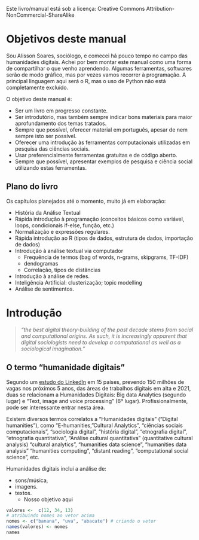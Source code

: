 Este livro/manual está sob a licença: Creative Commons Attribution-NonCommercial-ShareAlike 
<!-- Este livro é distribuído de acordo com a licença Creative Commons Attribution-NonCommercial-ShareAlike 4.0 International License (CC BY-NC-SA 4.0). -->

# Objetivos deste manual {-}
Sou Alisson Soares, sociólogo, e comecei há pouco tempo no campo das humanidades digitais. Achei por bem montar este manual como uma forma de compartilhar o que venho aprendendo. Algumas ferramentas, softwares serão de modo gráfico, mas por vezes vamos recorrer à programação. A principal linguagem aqui será o R, mas o uso de Python não está completamente excluído.

O objetivo deste manual é:

- Ser um livro em progresso constante.
- Ser introdutório, mas também sempre indicar bons materiais para maior aprofundamento dos temas tratados.
- Sempre que possível, oferecer material em português, apesar de nem sempre isto ser possível.
- Oferecer uma introdução às ferramentas computacionais utilizadas em pesquisa das ciências sociais.
- Usar preferencialmente ferramentas gratuitas e de código aberto.
<!-- - Oferecer exemplos em mais de uma linguagem de programação -->
- Sempre que possível, apresentar exemplos de pesquisa e ciência social utilizando estas ferramentas.


## Plano do livro {-}
Os capítulos planejados até o momento, muito já em elaboração:

- História da Análise Textual
- Rápida introdução à programação (conceitos básicos como variável, loops, condicionais if-else, função, etc.)
- Normalização e expressões regulares.
- Rápida introdução ao R (tipos de dados, estrutura de dados, importação de dados)
- Introdução à análise textual via computador
  - Frequência de termos (bag of words, n-grams, skipgrams, TF-IDF)
  - dendogramas
  - Correlação, tipos de distâncias
- Introdução à análise de redes.
- Inteligência Artificial: clusterização; topic modelling
- Análise de sentimentos.


# Introdução {#intro}
<!-- You can label chapter and section titles using `{#label}` after them, e.g., we can reference Chapter \@ref(intro). If you do not manually label them, there will be automatic labels anyway, e.g., Chapter \@ref(methods). -->


> _"the best digital theory-building of the past decade stems from social and computational origins. As such, it is increasingly apparent that digital sociologists need to develop a computational as well as a sociological imagination."_


## O termo "humanidade digitais"
Segundo um [estudo do LinkedIn](https://www.weforum.org/agenda/2021/02/digital-ecommerce-jobs-linkedin-report) em 15 países, prevendo 150 milhões de vagas nos próximos 5 anos, das áreas de trabalhos digitais em alta e 2021, duas se relacionam a Humanidades Digitais: Big data Analytics (segundo lugar) e "Text, image and voice processing" (6º lugar). Profissionalmente, pode ser interessante entrar nesta área.

Existem diversos termos correlatos a 
"Humanidades digitais" (“Digital humanities”), como
“E-humanities, 
"Cultural Analytics",
 "ciências sociais computacionais", "sociologia digital", "história digital",
"etnografia digital", "etnografia quantitativa",
"Análise cultural quantitativa" (quantitative cultural analysis)
"cultural analytics",
"humanities data science", "humanities data analysis"
<!-- computational ___ studies -->
"humanities computing",
"distant reading",
"computational social science",
etc.

Humanidades digitais inclui a análise de:

- sons/música, 
- imagens. 
<!-- - dados geográficos/geo-localizados. -->
- textos.
	- Nosso objetivo aqui


```r
valores <-  c(12, 34, 13)
# atribuindo nomes ao vetor acima
nomes <- c("banana", "uva", "abacate") # criando o vetor
names(valores) <- nomes
names
```

